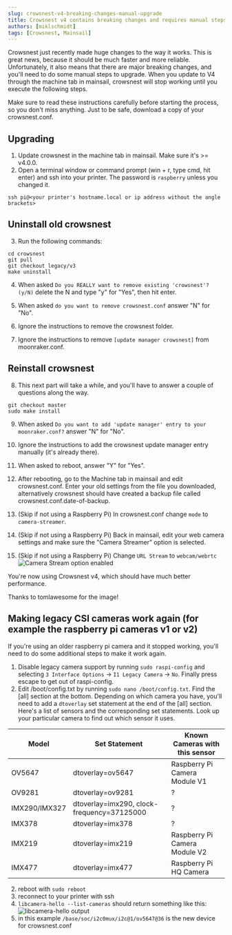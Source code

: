 ```yaml
---
slug: crowsnest-v4-breaking-changes-manual-upgrade
title: Crowsnest v4 contains breaking changes and requires manual steps to upgrade.
authors: [miklschmidt]
tags: [Crowsnest, Mainsail]
---
```


Crowsnest just recently made huge changes to the way it works. This is great news, because it should be much faster and more reliable. Unfortunately, it also means that there are major breaking changes, and you'll need to do some manual steps to upgrade. When you update to V4 through the machine tab in mainsail, crowsnest will stop working until you execute the following steps.

Make sure to read these instructions carefully before starting the process, so you don't miss anything. Just to be safe, download a copy of your crowsnest.conf.

## Upgrading

1. Update crowsnest in the machine tab in mainsail. Make sure it's >= v4.0.0.
2. Open a terminal window or command prompt (win + r, type cmd, hit enter) and ssh into your printer. The password is `raspberry` unless you changed it.

```
ssh pi@<your printer's hostname.local or ip address without the angle brackets>
```

## Uninstall old crowsnest

3. Run the following commands:

```
cd crowsnest
git pull
git checkout legacy/v3
make uninstall
```

4. When asked `Do you REALLY want to remove existing 'crowsnest'? (y/N)` delete the N and type "y" for "Yes", then hit enter.

5. When asked `do you want to remove crowsnest.conf` answer "N" for "No".

6. Ignore the instructions to remove the crowsnest folder.
7. Ignore the instructions to remove `[update manager crowsnest]` from moonraker.conf.

## Reinstall crowsnest

8. This next part will take a while, and you'll have to answer a couple of questions along the way.

```
git checkout master
sudo make install
```

9. When asked `Do you want to add 'update manager' entry to your moonraker.conf?` answer "N" for "No".

10. Ignore the instructions to add the crowsnest update manager entry manually (it's already there).

11. When asked to reboot, answer "Y" for "Yes".

12. After rebooting, go to the Machine tab in mainsail and edit crowsnest.conf. Enter your old settings from the file you downloaded, alternatively crowsnest should have created a backup file called crowsnest.conf.date-of-backup.

13. (Skip if not using a Raspberry Pi) In crowsnest.conf change `mode` to `camera-streamer`.
14. (Skip if not using a Raspberry Pi) Back in mainsail, edit your web camera settings and make sure the "Camera Streamer" option is selected.
15. (Skip if not using a Raspberry Pi) Change `URL Stream` to `webcam/webrtc`
    ![Camera Stream option enabled](./_media/camera-stream-option.png)

You're now using Crowsnest v4, which should have much better performance.

Thanks to tomlawesome for the image!

## Making legacy CSI cameras work again (for example the raspberry pi cameras v1 or v2)

If you're using an older raspberry pi camera and it stopped working, you'll need to do some additional steps to make it work again.

1. Disable legacy camera support by running `sudo raspi-config` and selecting `3 Interface Options` -> `I1 Legacy Camera` -> `No`. Finally press escape to get out of raspi-config.
1. Edit /boot/config.txt by running `sudo nano /boot/config.txt`. Find the [all] section at the bottom. Depending on which camera you have, you'll need to add a `dtoverlay` set statement at the end of the [all] section. Here's a list of sensors and the corresponding set statements. Look up your particular camera to find out which sensor it uses.

| Model         | Set Statement                              | Known Cameras with this sensor |
| ------------- | ------------------------------------------ | ------------------------------ |
| OV5647        | dtoverlay=ov5647                           | Raspberry Pi Camera Module V1  |
| OV9281        | dtoverlay=ov9281                           | ?                              |
| IMX290/IMX327 | dtoverlay=imx290, clock-frequency=37125000 | ?                              |
| IMX378        | dtoverlay=imx378                           | ?                              |
| IMX219        | dtoverlay=imx219                           | Raspberry Pi Camera Module V2  |
| IMX477        | dtoverlay=imx477                           | Raspberry Pi HQ Camera         |

2. reboot with `sudo reboot`
3. reconnect to your printer with ssh
4. `libcamera-hello --list-cameras` should return something like this:
   ![libcamera-hello output](./_media/picam.png)
5. in this example `/base/soc/i2c0mux/i2c@1/ov5647@36` is the new device for crowsnest.conf
